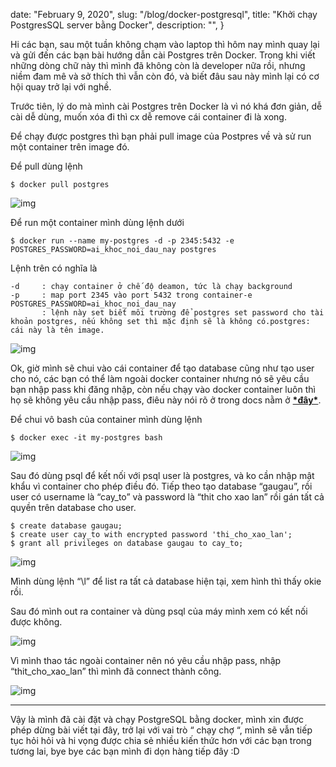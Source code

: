 
  date: "February 9, 2020",
  slug: "/blog/docker-postgresql",
  title: "Khởi chạy PostgresSQL server bằng Docker",
  description: "",
}


Hi các bạn, sau một tuần không chạm vào laptop thì hôm nay mình quay lại và gửi đến các bạn bài hướng dẫn cài Postgres trên Docker. Trong khi viết những dòng chữ này thì mình đã không còn là developer nữa rồi, nhưng niềm đam mê và sở thích thì vẫn còn đó, và biết đâu sau này mình lại có cơ hội quay trở lại với nghề.

Trước tiên, lý do mà mình cài Postgres trên Docker là vì nó khá đơn giản, dễ cài dễ dùng, muốn xóa đi thì cx dễ remove cái container đi là xong.

Để chạy được postgres thì bạn phải pull image của Postpres về và sử run một container trên image đó.

Để pull dùng lệnh

```
$ docker pull postgres
```

![img](https://miro.medium.com/max/3284/1*kuA4Wcrr6qLOiB6CW4re4g.png)

Để run một container mình dùng lệnh dưới

```
$ docker run --name my-postgres -d -p 2345:5432 -e POSTGRES_PASSWORD=ai_khoc_noi_dau_nay postgres
```

Lệnh trên có nghĩa là

```
-d     : chạy container ở chế độ deamon, tức là chạy background
-p     : map port 2345 vào port 5432 trong container-e POSTGRES_PASSWORD=ai_khoc_noi_dau_nay
       : lệnh này set biết môi trường để postgres set password cho tài khoản postgres, nếu không set thì mặc định sẽ là không có.postgres: cái này là tên image.
```

![img](https://miro.medium.com/max/5092/1*CD-TYAV6aHTfi1mD5oA3Ng.png)

Ok, giờ mình sẽ chui vào cái container để tạo database cũng như tạo user cho nó, các bạn có thể làm ngoài docker container nhưng nó sẽ yêu cầu bạn nhập pass khi đăng nhập, còn nếu chạy vào docker container luôn thì họ sẽ không yêu cầu nhập pass, điêu này nói rõ ở trong docs nằm ở [**\*đây\***](https://hub.docker.com/_/postgres).

Để chui vô bash của container mình dùng lệnh

```
$ docker exec -it my-postgres bash
```

![img](https://miro.medium.com/max/1648/1*Sp5cg9xOoJSTHXAqkrUWGw.png)

Sau đó dùng psql để kết nối với psql user là postgres, và ko cần nhập mật khẩu vì container cho phép điều đó. Tiếp theo tạo database “gaugau”, rồi user có username là “cay_to” và password là “thit cho xao lan” rồi gán tất cả quyền trên database cho user.

```
$ create database gaugau;
$ create user cay_to with encrypted password 'thi_cho_xao_lan';
$ grant all privileges on database gaugau to cay_to;
```

![img](https://miro.medium.com/max/3436/1*aUEtTvUNRnuuSksMrobrag.png)

Mình dùng lệnh “\l” để list ra tất cả database hiện tại, xem hình thì thấy okie rồi.

Sau đó mình out ra container và dùng psql của máy mình xem có kết nối được không.

![img](https://miro.medium.com/max/2288/1*EjAl2N5w2SPgYwFWSu0FFQ.png)

Vì mình thao tác ngoài container nên nó yêu cầu nhập pass, nhập “thit_cho_xao_lan” thì mình đã connect thành công.

![img](https://miro.medium.com/max/2256/1*YZr2BRiZdjEVvkHX2hEn7A.png)

---

Vậy là mình đã cài đặt và chạy PostgreSQL bằng docker, mình xin được phép dừng bài viết tại đây, trở lại với vai trò “ chạy chợ “, mình sẽ vẫn tiếp tục hỏi hỏi và hi vọng được chia sẻ nhiều kiến thức hơn với các bạn trong tương lai, bye bye các bạn mình đi dọn hàng tiếp đây :D
